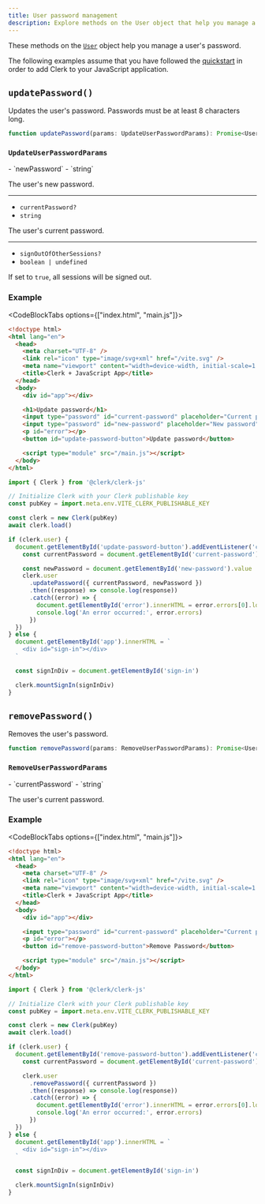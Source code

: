 ```yaml
---
title: User password management
description: Explore methods on the User object that help you manage a user's password.
---
```


These methods on the [`User`](/docs/references/javascript/user/user) object help you manage a user's password.

The following examples assume that you have followed the [quickstart](/docs/quickstarts/javascript) in order to add Clerk to your JavaScript application.

## `updatePassword()`

Updates the user's password. Passwords must be at least 8 characters long.

```ts
function updatePassword(params: UpdateUserPasswordParams): Promise<User>
```

### `UpdateUserPasswordParams`

<Properties>
  - `newPassword`
  - `string`

  The user's new password.

  ---

  - `currentPassword?`
  - `string`

  The user's current password.

  ---

  - `signOutOfOtherSessions?`
  - `boolean | undefined`

  If set to `true`, all sessions will be signed out.
</Properties>

### Example

<CodeBlockTabs options={["index.html", "main.js"]}>
  ```html {{ filename: 'index.html' }}
  <!doctype html>
  <html lang="en">
    <head>
      <meta charset="UTF-8" />
      <link rel="icon" type="image/svg+xml" href="/vite.svg" />
      <meta name="viewport" content="width=device-width, initial-scale=1.0" />
      <title>Clerk + JavaScript App</title>
    </head>
    <body>
      <div id="app"></div>

      <h1>Update password</h1>
      <input type="password" id="current-password" placeholder="Current password" />
      <input type="password" id="new-password" placeholder="New password" />
      <p id="error"></p>
      <button id="update-password-button">Update password</button>

      <script type="module" src="/main.js"></script>
    </body>
  </html>
  ```

  ```js {{ filename: 'main.js' }}
  import { Clerk } from '@clerk/clerk-js'

  // Initialize Clerk with your Clerk publishable key
  const pubKey = import.meta.env.VITE_CLERK_PUBLISHABLE_KEY

  const clerk = new Clerk(pubKey)
  await clerk.load()

  if (clerk.user) {
    document.getElementById('update-password-button').addEventListener('click', async function () {
      const currentPassword = document.getElementById('current-password').value

      const newPassword = document.getElementById('new-password').value
      clerk.user
        .updatePassword({ currentPassword, newPassword })
        .then((response) => console.log(response))
        .catch((error) => {
          document.getElementById('error').innerHTML = error.errors[0].longMessage
          console.log('An error occurred:', error.errors)
        })
    })
  } else {
    document.getElementById('app').innerHTML = `
      <div id="sign-in"></div>
    `

    const signInDiv = document.getElementById('sign-in')

    clerk.mountSignIn(signInDiv)
  }
  ```
</CodeBlockTabs>

## `removePassword()`

Removes the user's password.

```ts
function removePassword(params: RemoveUserPasswordParams): Promise<User>
```

### `RemoveUserPasswordParams`

<Properties>
  - `currentPassword`
  - `string`

  The user's current password.
</Properties>

### Example

<CodeBlockTabs options={["index.html", "main.js"]}>
  ```html {{ filename: 'index.html' }}
  <!doctype html>
  <html lang="en">
    <head>
      <meta charset="UTF-8" />
      <link rel="icon" type="image/svg+xml" href="/vite.svg" />
      <meta name="viewport" content="width=device-width, initial-scale=1.0" />
      <title>Clerk + JavaScript App</title>
    </head>
    <body>
      <div id="app"></div>

      <input type="password" id="current-password" placeholder="Current password" />
      <p id="error"></p>
      <button id="remove-password-button">Remove Password</button>

      <script type="module" src="/main.js"></script>
    </body>
  </html>
  ```

  ```js {{ filename: 'main.js' }}
  import { Clerk } from '@clerk/clerk-js'

  // Initialize Clerk with your Clerk publishable key
  const pubKey = import.meta.env.VITE_CLERK_PUBLISHABLE_KEY

  const clerk = new Clerk(pubKey)
  await clerk.load()

  if (clerk.user) {
    document.getElementById('remove-password-button').addEventListener('click', async () => {
      const currentPassword = document.getElementById('current-password').value

      clerk.user
        .removePassword({ currentPassword })
        .then((response) => console.log(response))
        .catch((error) => {
          document.getElementById('error').innerHTML = error.errors[0].longMessage
          console.log('An error occurred:', error.errors)
        })
    })
  } else {
    document.getElementById('app').innerHTML = `
      <div id="sign-in"></div>
    `

    const signInDiv = document.getElementById('sign-in')

    clerk.mountSignIn(signInDiv)
  }
  ```
</CodeBlockTabs>

